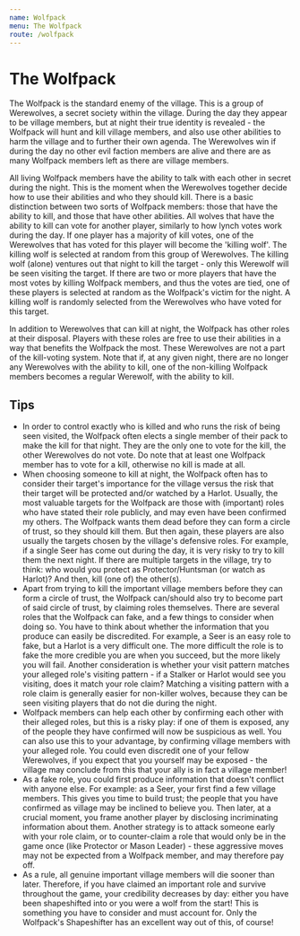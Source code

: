 ```yaml
---
name: Wolfpack
menu: The Wolfpack
route: /wolfpack
---
```


# The Wolfpack

The Wolfpack is the standard enemy of the village. This is a group of Werewolves, a secret society within the village. During the day they appear to be village members, but at night their true identity is revealed - the Wolfpack will hunt and kill village members, and also use other abilities to harm the village and to further their own agenda. The Werewolves win if during the day no other evil faction members are alive and there are as many Wolfpack members left as there are village members.

All living Wolfpack members have the ability to talk with each other in secret during the night. This is the moment when the Werewolves together decide how to use their abilities and who they should kill. There is a basic distinction between two sorts of Wolfpack members: those that have the ability to kill, and those that have other abilities. All wolves that have the ability to kill can vote for another player, similarly to how lynch votes work during the day. If one player has a majority of kill votes, one of the Werewolves that has voted for this player will become the 'killing wolf'. The killing wolf is selected at random from this group of Werewolves. The killing wolf (alone) ventures out that night to kill the target - only this Werewolf will be seen visiting the target. If there are two or more players that have the most votes by killing Wolfpack members, and thus the votes are tied, one of these players is selected at random as the Wolfpack's victim for the night. A killing wolf is randomly selected from the Werewolves who have voted for this target.

In addition to Werewolves that can kill at night, the Wolfpack has other roles at their disposal. Players with these roles are free to use their abilities in a way that benefits the Wolfpack the most. These Werewolves are not a part of the kill-voting system. Note that if, at any given night, there are no longer any Werewolves with the ability to kill, one of the non-killing Wolfpack members becomes a regular Werewolf, with the ability to kill.

## Tips

- In order to control exactly who is killed and who runs the risk of being seen visited, the Wolfpack often elects a single member of their pack to make the kill for that night. They are the only one to vote for the kill, the other Werewolves do not vote. Do note that at least one Wolfpack member has to vote for a kill, otherwise no kill is made at all.
- When choosing someone to kill at night, the Wolfpack often has to consider their target's importance for the village versus the risk that their target will be protected and/or watched by a Harlot. Usually, the most valuable targets for the Wolfpack are those with (important) roles who have stated their role publicly, and may even have been confirmed my others. The Wolfpack wants them dead before they can form a circle of trust, so they should kill them. But then again, these players are also usually the targets chosen by the village's defensive roles. For example, if a single Seer has come out during the day, it is very risky to try to kill them the next night. If there are multiple targets in the village, try to think: who would you protect as Protector/Huntsman (or watch as Harlot)? And then, kill (one of) the other(s).
- Apart from trying to kill the important village members before they can form a circle of trust, the Wolfpack can/should also try to become part of said circle of trust, by claiming roles themselves. There are several roles that the Wolfpack can fake, and a few things to consider when doing so. You have to think about whether the information that you produce can easily be discredited. For example, a Seer is an easy role to fake, but a Harlot is a very difficult one. The more difficult the role is to fake the more credible you are when you succeed, but the more likely you will fail. Another consideration is whether your visit pattern matches your alleged role's visiting pattern - if a Stalker or Harlot would see you visiting, does it match your role claim? Matching a visiting pattern with a role claim is generally easier for non-killer wolves, because they can be seen visiting players that do not die during the night.
- Wolfpack members can help each other by confirming each other with their alleged roles, but this is a risky play: if one of them is exposed, any of the people they have confirmed will now be suspicious as well. You can also use this to your advantage, by confirming village members with your alleged role. You could even discredit one of your fellow Werewolves, if you expect that you yourself may be exposed - the village may conclude from this that your ally is in fact a village member!
- As a fake role, you could first produce information that doesn't conflict with anyone else. For example: as a Seer, your first find a few village members. This gives you time to build trust; the people that you have confirmed as village may be inclined to believe you. Then later, at a crucial moment, you frame another player by disclosing incriminating information about them. Another strategy is to attack someone early with your role claim, or to counter-claim a role that would only be in the game once (like Protector or Mason Leader) - these aggressive moves may not be expected from a Wolfpack member, and may therefore pay off.
- As a rule, all genuine important village members will die sooner than later. Therefore, if you have claimed an important role and survive throughout the game, your credibility decreases by day: either you have been shapeshifted into or you were a wolf from the start! This is something you have to consider and must account for. Only the Wolfpack's Shapeshifter has an excellent way out of this, of course!
